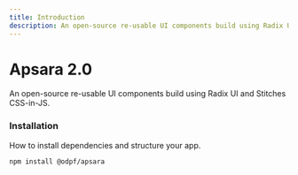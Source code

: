 ```yaml
---
title: Introduction
description: An open-source re-usable UI components build using Radix UI and Stitches CSS-in-JS.
---
```


# Apsara 2.0

<Description>
  An open-source re-usable UI components build using Radix UI and Stitches CSS-in-JS.
</Description>

### Installation
How to install dependencies and structure your app.



```bash
npm install @odpf/apsara
```